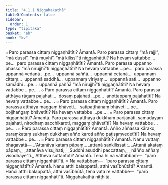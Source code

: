```yaml
---
title: "4.1.1 Niggahakathā"
tableOfContents: false
sidebar:
  order: 1
type: "tipitaka"
basket: "ab"
book: "kv"
---
```



<DynamicBreadcrumb />

<Division number="743" book="kv" bookNo="32" page="380">

<Paragraph number="2351" book="kv">
๐ Paro parassa cittaṃ niggaṇhātīti? Āmantā. Paro parassa cittaṃ “mā rajji”, “mā dussi”, “mā muyhi”, “mā kilissī”ti niggaṇhātīti? Na hevaṃ vattabbe …pe…  paro parassa cittaṃ niggaṇhātīti? Āmantā. Paro parassa uppanno phasso “mā nirujjhī”ti niggaṇhātīti? Na hevaṃ vattabbe …pe…  paro parassa uppannā vedanā …pe…  uppannā saññā…  uppannā cetanā…  uppannaṃ cittaṃ…  uppannā saddhā…  uppannaṃ vīriyaṃ…  uppannā sati…  uppanno samādhi …pe…  uppannā paññā “mā nirujjhī”ti niggaṇhātīti? Na hevaṃ vattabbe …pe… .
</Paragraph>

<Paragraph number="2352" book="kv">
๐ Paro parassa cittaṃ niggaṇhātīti? Āmantā. Paro parassa atthāya rāgaṃ pajahati…  dosaṃ pajahati …pe…  anottappaṃ pajahatīti? Na hevaṃ vattabbe …pe… .
</Paragraph>

<Paragraph number="2353" book="kv">
๐ Paro parassa cittaṃ niggaṇhātīti? Āmantā. Paro parassa atthāya maggaṃ bhāveti…  satipaṭṭhānaṃ bhāveti …pe…  bojjhaṅgaṃ bhāvetīti? Na hevaṃ vattabbe …pe… .
</Paragraph>

<Paragraph number="2354" book="kv">
๐ Paro parassa cittaṃ niggaṇhātīti? Āmantā. Paro parassa atthāya dukkhaṃ parijānāti, samudayaṃ pajahati, nirodhaṃ sacchikaroti, maggaṃ bhāvetīti? Na hevaṃ vattabbe …pe… .
</Paragraph>

<Paragraph number="2355" book="kv">
๐ Paro parassa cittaṃ niggaṇhātīti? Āmantā. Añño aññassa kārako, paraṃkataṃ sukhaṃ dukkhaṃ añño karoti añño paṭisaṃvedetīti? Na hevaṃ vattabbe …pe… .
</Paragraph>

<Paragraph number="2356" book="kv">
๐ Paro parassa cittaṃ niggaṇhātīti? Āmantā. Nanu vuttaṃ bhagavatā—
</Paragraph>

<Paragraph number="2357" type="verses" book="kv">
_“Attanāva kataṃ pāpaṃ,_  
_attanā saṅkilissati;_  
_Attanā akataṃ pāpaṃ,_  
_attanāva visujjhati;_  
_Suddhi asuddhi paccattaṃ,_  
_nāñño aññaṃ visodhaye”ti._  

</Paragraph>

<Paragraph number="2358" book="kv">
Attheva suttantoti? Āmantā. Tena hi na vattabbaṃ—  “paro parassa cittaṃ niggaṇhātī”ti.
</Paragraph>

</Division>
<Division number="744" book="kv" bookNo="32" page="381">

<Paragraph number="2359" book="kv">
× Na vattabbaṃ—  “paro parassa cittaṃ niggaṇhātī”ti? Āmantā. Nanu atthi balappattā, atthi vasībhūtāti? Āmantā. Hañci atthi balappattā, atthi vasībhūtā, tena vata re vattabbe—  “paro parassa cittaṃ niggaṇhātī”ti.

</Paragraph>
</Division>

<Paragraph number="2360" type="center" book="kv">
Niggahakathā niṭṭhitā.
</Paragraph>